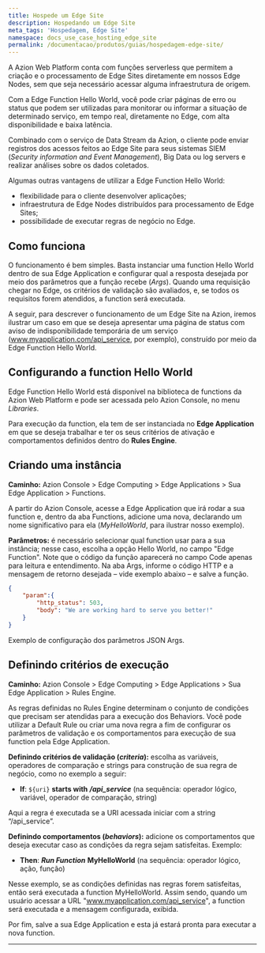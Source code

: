 ```yaml
---
title: Hospede um Edge Site
description: Hospedando um Edge Site
meta_tags: 'Hospedagem, Edge Site'
namespace: docs_use_case_hosting_edge_site
permalink: /documentacao/produtos/guias/hospedagem-edge-site/
---
```


A Azion Web Platform conta com funções serverless que permitem a criação e o processamento de Edge Sites diretamente em nossos Edge Nodes, sem que seja necessário acessar alguma infraestrutura de origem. 

Com a Edge Function Hello World, você pode criar páginas de erro ou status que podem ser utilizadas para monitorar ou informar a situação de determinado serviço, em tempo real, diretamente no Edge, com alta disponibilidade e baixa latência.

Combinado com o serviço de Data Stream da Azion, o cliente pode enviar registros dos acessos feitos ao Edge Site para seus sistemas SIEM (*Security information and Event Management*), Big Data ou log servers e realizar análises sobre os dados coletados.

Algumas outras vantagens de utilizar a Edge Function Hello World:

* flexibilidade para o cliente desenvolver aplicações;
* infraestrutura de Edge Nodes distribuídos para processamento de Edge Sites;
* possibilidade de executar regras de negócio no Edge.

## Como funciona

O funcionamento é bem simples. Basta instanciar uma function Hello World dentro de sua Edge Application e configurar qual a resposta desejada por meio dos parâmetros que a função recebe (*Args*). Quando uma requisição chegar no Edge, os critérios de validação são avaliados, e, se todos os requisitos forem atendidos, a function será executada.

A seguir, para descrever o funcionamento de um Edge Site na Azion, iremos ilustrar um caso em que se deseja apresentar uma página de status com aviso de indisponibilidade temporária de um serviço (www.myapplication.com/api_service, por exemplo), construído por meio da Edge Function Hello World. 

## Configurando a function Hello World

Edge Function Hello World está disponível na biblioteca de functions da Azion Web Platform e pode ser acessada pelo Azion Console, no menu *Libraries*.

Para execução da function, ela tem de ser instanciada no **Edge Application** em que se deseja trabalhar e ter os seus critérios de ativação e comportamentos definidos dentro do **Rules Engine**.

## Criando uma instância

**Caminho:** Azion Console > Edge Computing > Edge Applications > Sua Edge Application > Functions.

A partir do Azion Console, acesse a Edge Application que irá rodar a sua function e, dentro da aba Functions, adicione uma nova, declarando um nome significativo para ela (*MyHelloWorld*, para ilustrar nosso exemplo).

**Parâmetros:** é necessário selecionar qual function usar para a sua instância; nesse caso, escolha a opção Hello World, no campo "Edge Function". Note que o código da função aparecerá no campo Code apenas para leitura e entendimento. Na aba Args, informe o código HTTP e a mensagem de retorno desejada – vide exemplo abaixo – e salve a função. 

```json
{
    "param":{
        "http_status": 503,
        "body": "We are working hard to serve you better!"
    }
}
```
Exemplo de configuração dos parâmetros JSON Args.

## Definindo critérios de execução

**Caminho:** Azion Console > Edge Computing > Edge Applications > Sua Edge Application > Rules Engine.

As regras definidas no Rules Engine determinam o conjunto de condições que precisam ser atendidas para a execução dos Behaviors. Você pode utilizar a Default Rule ou criar uma nova regra a fim de configurar os parâmetros de validação e os comportamentos para execução de sua function pela Edge Application.

**Definindo critérios de validação (*criteria*):** escolha as variáveis, operadores de comparação e strings para construção de sua regra de negócio, como no exemplo a seguir:

* **If**: `${uri}` **starts with** ***/api_service***
(na sequência: operador lógico, variável, operador de comparação, string)

Aqui a regra é executada se a URI acessada iniciar com a string “/api_service”.

**Definindo comportamentos (*behaviors*):** adicione os comportamentos que deseja executar caso as condições da regra sejam satisfeitas. Exemplo:

* **Then**: ***Run Function*** **MyHelloWorld**
(na sequência: operador lógico, ação, função)

Nesse exemplo, se as condições definidas nas regras forem satisfeitas, então será executada a function MyHelloWorld. Assim sendo, quando um usuário acessar a URL "www.myapplication.com/api_service", a function será executada e a mensagem configurada, exibida.

Por fim, salve a sua Edge Application e esta já estará pronta para executar a nova function. 





---

